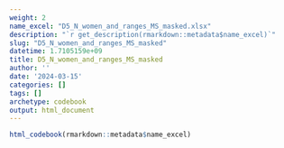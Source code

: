 ```yaml
---
weight: 2
name_excel: "D5_N_women_and_ranges_MS_masked.xlsx"
description: "`r get_description(rmarkdown::metadata$name_excel)`"
slug: "D5_N_women_and_ranges_MS_masked"
datetime: 1.7105159e+09
title: D5_N_women_and_ranges_MS_masked
author: ''
date: '2024-03-15'
categories: []
tags: []
archetype: codebook
output: html_document
---
```


```r
html_codebook(rmarkdown::metadata$name_excel)
```
